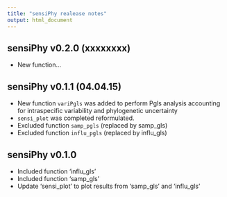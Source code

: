 ```yaml
---
title: "sensiPhy realease notes"
output: html_document
---
```

## sensiPhy v0.2.0 (xxxxxxxx)
* New function...

## sensiPhy v0.1.1 (04.04.15)
* New function `variPgls` was added to perform Pgls analysis accounting for intraspecific variability and phylogenetic uncertainty
* `sensi_plot` was completed reformulated.
* Excluded function `samp_pgls` (replaced by samp_gls)
* Excluded function `influ_pgls` (replaced by influ_gls)

## sensiPhy v0.1.0
* Included function 'influ_gls'
* Included function 'samp_gls'
* Update 'sensi_plot' to plot results from 'samp_gls' and 'influ_gls'
